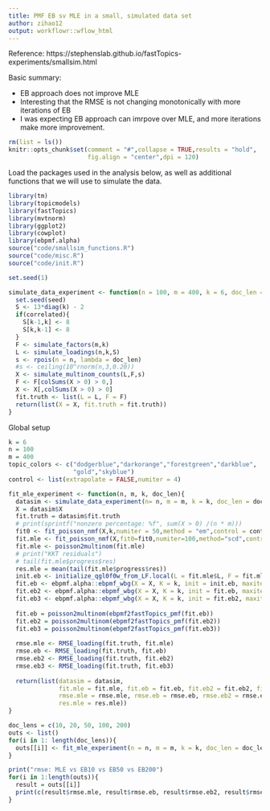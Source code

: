 ```yaml
---
title: PMF EB sv MLE in a small, simulated data set
author: zihao12
output: workflowr::wflow_html
---
```


Reference: https://stephenslab.github.io/fastTopics-experiments/smallsim.html

Basic summary:

* EB approach does not improve MLE
* Interesting that the RMSE is not changing monotonically with more iterations of EB 
* I was expecting EB approach can imrpove over MLE, and more iterations make more improvement. 

```r
rm(list = ls())
knitr::opts_chunk$set(comment = "#",collapse = TRUE,results = "hold",
                      fig.align = "center",dpi = 120)
```

Load the packages used in the analysis below, as well as additional
functions that we will use to simulate the data.

```r
library(tm)
library(topicmodels)
library(fastTopics)
library(mvtnorm)
library(ggplot2)
library(cowplot)
library(ebpmf.alpha)
source("code/smallsim_functions.R")
source("code/misc.R")
source("code/init.R")
```


```r
set.seed(1)
```


```r
simulate_data_experiment <- function(n = 100, m = 400, k = 6, doc_len = 10, correlated = FALSE, seed = 1){
  set.seed(seed)
  S <- 13*diag(k) - 2
  if(correlated){
    S[k-1,k] <- 8
    S[k,k-1] <- 8
  }
  F <- simulate_factors(m,k)
  L <- simulate_loadings(n,k,S)
  s <- rpois(n = n, lambda = doc_len)
  #s <- ceiling(10^rnorm(n,3,0.20))
  X <- simulate_multinom_counts(L,F,s)
  F <- F[colSums(X > 0) > 0,]
  X <- X[,colSums(X > 0) > 0]
  fit.truth <- list(L = L, F = F)
  return(list(X = X, fit.truth = fit.truth))
}
```


Global setup
```r
k = 6
n = 100
m = 400
topic_colors <- c("dodgerblue","darkorange","forestgreen","darkblue",
                  "gold","skyblue")
control <- list(extrapolate = FALSE,numiter = 4)
```

```r
fit_mle_experiment <- function(n, m, k, doc_len){
  datasim <- simulate_data_experiment(n= n, m = m, k = k, doc_len = doc_len, correlated = FALSE)
  X = datasim$X
  fit.truth = datasim$fit.truth
  # print(sprintf("nonzero percentage: %f", sum(X > 0) /(n * m)))
  fit0 <- fit_poisson_nmf(X,k,numiter = 50,method = "em",control = control)
  fit.mle <- fit_poisson_nmf(X,fit0=fit0,numiter=100,method="scd",control=control)
  fit.mle <- poisson2multinom(fit.mle)
  # print("KKT residuals")
  # tail(fit.mle$progress$res)
  res.mle = mean(tail(fit.mle$progress$res))
  init.eb <- initialize_qgl0f0w_from_LF.local(L = fit.mle$L, F = fit.mle$F)
  fit.eb <- ebpmf.alpha::ebpmf_wbg(X = X, K = k, init = init.eb, maxiter = 10, verbose = FALSE)
  fit.eb2 <- ebpmf.alpha::ebpmf_wbg(X = X, K = k, init = fit.eb, maxiter = 40, verbose = FALSE)
  fit.eb3 <- ebpmf.alpha::ebpmf_wbg(X = X, K = k, init = fit.eb2, maxiter = 150, verbose = FALSE)
  
  fit.eb = poisson2multinom(ebpmf2fastTopics_pmf(fit.eb))
  fit.eb2 = poisson2multinom(ebpmf2fastTopics_pmf(fit.eb2))
  fit.eb3 = poisson2multinom(ebpmf2fastTopics_pmf(fit.eb3))
  
  rmse.mle <- RMSE_loading(fit.truth, fit.mle)
  rmse.eb <- RMSE_loading(fit.truth, fit.eb)
  rmse.eb2 <- RMSE_loading(fit.truth, fit.eb2)
  rmse.eb3 <- RMSE_loading(fit.truth, fit.eb3)
  
  return(list(datasim = datasim, 
              fit.mle = fit.mle, fit.eb = fit.eb, fit.eb2 = fit.eb2, fit.eb3 = fit.eb3, 
              rmse.mle = rmse.mle, rmse.eb = rmse.eb, rmse.eb2 = rmse.eb2, rmse.eb3 = rmse.eb3, 
              res.mle = res.mle))
}
```


```r
doc_lens = c(10, 20, 50, 100, 200)
outs <- list()
for(i in 1: length(doc_lens)){
  outs[[i]] <- fit_mle_experiment(n = n, m = m, k = k, doc_len = doc_lens[i])
}
```


```r
print("rmse: MLE vs EB10 vs EB50 vs EB200")
for(i in 1:length(outs)){
  result = outs[[i]]
  print(c(result$rmse.mle, result$rmse.eb, result$rmse.eb2, result$rmse.eb3))
}
```


